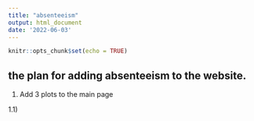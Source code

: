 ```yaml
---
title: "absenteeism"
output: html_document
date: '2022-06-03'
---
```


```r
knitr::opts_chunk$set(echo = TRUE)
```

## the plan for adding absenteeism to the website.

1) Add 3 plots to the main page

1.1) 


